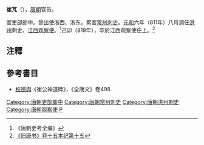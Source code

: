 '''崔芃'''（{{bd|8世纪||819年|}}），[[唐朝|唐朝]]官员。

官吏部郎中。曾出使浙西、浙东。累官[[常州_(江苏)|常州]][[刺史|刺史]]。[[元和_(唐朝)|元和]]六年（811年）八月调任[[洪州|洪州]]刺史、[[江西观察使|江西观察使]]。<ref>《唐刺史考全编》</ref>己卯（819年），卒於江西观察使任上。<ref>[[:s:旧唐书/卷15|《旧唐书》卷十五本纪第十五]]</ref>

== 注釋 ==
{{reflist}}
== 參考書目 ==
* [[权德舆|权德舆]]《崔公神道碑》，《全唐文》卷498

{{唐朝官员小作品}}
{{DEFAULTSORT:C}}
[[Category:唐朝吏部郎中|Category:唐朝吏部郎中]]
[[Category:唐朝常州刺史|Category:唐朝常州刺史]]
[[Category:唐朝洪州刺史|Category:唐朝洪州刺史]]
[[Category:唐朝观察使|Category:唐朝观察使]]
[[Category:博陵崔氏|P]]